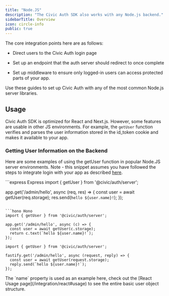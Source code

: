 ```yaml
---
title: "Node.JS"
description: "The Civic Auth SDK also works with any Node.js backend."
sidebarTitle: Overview
icon: circle-info
public: true
---
```


The core integration points here are as follows:

* Direct users to the Civic Auth login page

* Set up an endpoint that the auth server should redirect to once complete

* Set up middleware to ensure only logged-in users can access protected parts of your app.

Use these guides to set up Civic Auth with any of the most common Node.js server libraries.

<CardGroup cols={3}>
  <Card title="Express" href="/integration/nodejs/express" img="/images/auth/integration/express.jpeg"/>
  <Card title="Hono" href="/integration/nodejs/hono" img="/images/auth/integration/hono.jpeg"/>
  <Card title="Fastify" href="/integration/nodejs/fastify" img="/images/auth/integration/fastify.jpeg"/>
</CardGroup>

## Usage

Civic Auth SDK is optimized for React and Next.js. However, some features are usable in other JS environments. For example, the `getUser` function verifies and parses the user information stored in the id\_token cookie and makes it available to your app.

### Getting User Information on the Backend

Here are some examples of using the getUser function in popular Node.JS server environments. Note - this snippet assumes you have followed the steps to integrate login with your app as described [here](/integration/nodejs).

<CodeGroup>
  ```express Express
  import { getUser } from '@civic/auth/server';

  app.get('/admin/hello', async (req, res) => {
    const user = await getUser(req.storage);
    res.send(`hello ${user.name}!`);
  });
  ```

  ```hono Hono
  import { getUser } from '@civic/auth/server';

  app.get('/admin/hello', async (c) => {
    const user = await getUser(c.storage);
    return c.text(`hello ${user.name}!`);
  });
  ```

  ```fastify Fastify
  import { getUser } from '@civic/auth/server';

  fastify.get('/admin/hello', async (request, reply) => {
    const user = await getUser(request.storage);
    reply.send(`hello ${user.name}!`);
  });
  ```
</CodeGroup>

<Info>
  The `name` property is used as an example here, check out the [React Usage page](/integration/react#usage) to see the entire basic user object structure.
</Info>
